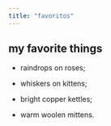 ```yaml
---
title: "favoritos"
---
```


## my favorite things

-   raindrops on roses;

-   whiskers on kittens;

-   bright copper kettles;

-   warm woolen mittens.
